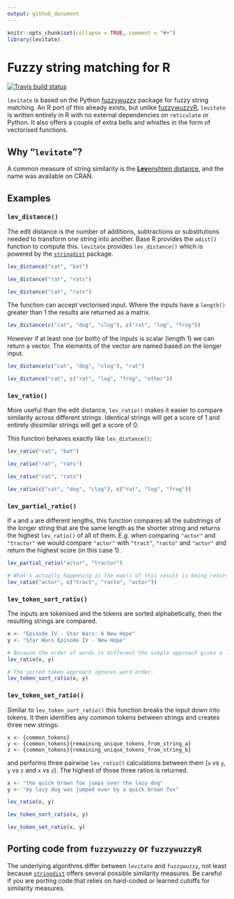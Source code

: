 ```yaml
---
output: github_document
---
```


```r
knitr::opts_chunk$set(collapse = TRUE, comment = "#>")
library(levitate)
```

<!-- README.md is generated from README.Rmd. Please edit that file -->

# Fuzzy string matching for R

<!-- badges: start -->
<!-- [![](http://cranlogs.r-pkg.org/badges/grand-total/levitate)](https://cran.r-project.org/package=levitate) -->
[![Travis build status](https://travis-ci.com/lewinfox/levitate.svg?branch=main)](https://travis-ci.com/lewinfox/levitate)
<!-- badges: end -->

`levitate` is based on the Python [fuzzywuzzy](https://github.com/seatgeek/fuzzywuzzy) package for
fuzzy string matching. An R port of this already exists, but unlike 
[fuzzywuzzyR](https://github.com/mlampros/fuzzywuzzyR), `levitate` is written entirely in R with no
external dependencies on `reticulate` or Python. It also offers a couple of extra bells and whistles
in the form of vectorised functions.

## Why "`levitate`"?
A common measure of string similarity is the
[**Lev**enshtein distance](https://en.wikipedia.org/wiki/Levenshtein_distance), and the name was
available on CRAN.

## Examples

### `lev_distance()`
The edit distance is the number of additions, subtractions or substitutions needed to transform one
string into another. Base R provides the `adist()` function to compute this. `levitate` provides
`lev_distance()` which is powered by the
[`stringdist`](https://github.com/markvanderloo/stringdist) package.

```r
lev_distance("cat", "bat")

lev_distance("rat", "rats")

lev_distance("cat", "rats")
```

The function can accept vectorised input. Where the inputs have a `length()` greater than 1 the
results are returned as a matrix.
```r
lev_distance(c("cat", "dog", "clog"), c("rat", "log", "frog"))
```

However if at least one (or both) of the inputs is scalar (length 1) we can return a vector. The
elements of the vector are named based on the longer input.
```r
lev_distance(c("cat", "dog", "clog"), "rat")

lev_distance("cat", c("rat", "log", "frog", "other"))
```

### `lev_ratio()`
More useful than the edit distance, `lev_ratio()` makes it easier to compare similarity across
different strings. Identical strings will get a score of 1 and entirely dissimilar strings will get
a score of 0.

This function behaves exactly like `lev_distance()`:

```r
lev_ratio("cat", "bat")

lev_ratio("rat", "rats")

lev_ratio("cat", "rats")

lev_ratio(c("cat", "dog", "clog"), c("rat", "log", "frog"))
```

### `lev_partial_ratio()`
If `a` and `a` are different lengths, this function compares all the substrings of the longer string
that are the same length as the shorter string and returns the highest `lev_ratio()` of all of them.
E.g. when comparing `"actor"` and `"tractor"` we would compare `"actor"` with `"tract"`, `"racto"`
and `"actor"` and return the highest score (in this case 1).

```r
lev_partial_ratio("actor", "tractor")

# What's actually happening is the max() of this result is being returned
lev_ratio("actor", c("tract", "racto", "actor"))
```

### `lev_token_sort_ratio()`
The inputs are tokenised and the tokens are sorted alphabetically, then the resulting strings are
compared.
```r
x <- "Episode IV - Star Wars: A New Hope"
y <- "Star Wars Episode IV - New Hope"

# Because the order of words is different the simple approach gives a low match ratio.
lev_ratio(x, y)

# The sorted token approach ignores word order.
lev_token_sort_ratio(x, y)
```

### `lev_token_set_ratio()`
Similar to `lev_token_sort_ratio()` this function breaks the input down into tokens. It then 
identifies any common tokens between strings and creates three new strings:

```
x <- {common_tokens}
y <- {common_tokens}{remaining_unique_tokens_from_string_a}
z <- {common_tokens}{remaining_unique_tokens_from_string_b}
```
and performs three pairwise `lev_ratio()` calculations between them (`x` vs `y`, `y` vs `z` and `x`
vs `z`). The highest of those three ratios is returned.
```r
x <- "the quick brown fox jumps over the lazy dog"
y <- "my lazy dog was jumped over by a quick brown fox"

lev_ratio(x, y)

lev_token_sort_ratio(x, y)

lev_token_set_ratio(x, y)
```

## Porting code from `fuzzywuzzy` or `fuzzywuzzyR`
The underlying algorithms differ between `levitate` and `fuzzywuzzy`, not least because
[`stringdist`](https://github.com/markvanderloo/stringdist) offers several possible similarity
measures. Be careful if you are porting code that relies on hard-coded or learned cutoffs for
similarity measures.
